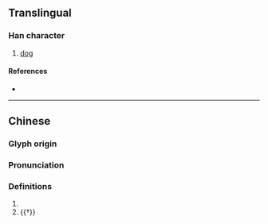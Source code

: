 {{character info}}
==Translingual==

===Han character===
{{Han char|rn=94|rad=犬|as=12|sn=15|four=42227|canj=KHHKB|ids=⿰犭喬}}

# [[dog]]

====References====
* {{Han ref|kx=0719.040|dkj=20697|dj=1130.110|hdz=21368.100|uh=7362|ud=29538|bh=E6A1|bd=59041}}

----

==Chinese==
{{zh-forms}}

===Glyph origin===
{{Han etym}}

===Pronunciation===
{{zh-pron
|m=xiāo
|c=hiu1
|mc=y
|oc=y
|cat=n
}}

===Definitions===
{{zh-hanzi}}

# {{zh-only|猲獢}}
# {{†}} {{zh-alt-form|驍}}
